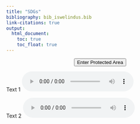 ```yaml
---
title: "SDGs"
bibliography: bib_iswelindus.bib
link-citations: true
output:
  html_document:
    toc: true  
    toc_float: true 
---
```


<SCRIPT>
function passWord() {
var testV = 1;
var pass1 = prompt('Please Enter the Password "password"',' ');
while (testV < 3) {
if (!pass1) 
history.go(-1);
if (pass1.toLowerCase() == "password") {
alert('Correct!');
window.open("language.html");
break;
} 
testV+=1;
var pass1 = 
prompt('Access Denied - Password Incorrect, Please Try Again.','Password');
}
if (pass1.toLowerCase()!="password" & testV ==3) 
history.go(-1);
return " ";
} 
</SCRIPT>
<CENTER>
<FORM>
<input type="button" value="Enter Protected Area" onClick="passWord()">
</FORM>
</CENTER>

Text 1 <audio controls><source src="audio\pashto\PashtoDrill1Eg.m4a" type="audio/mp4">Your browser does not support the audio element.
</audio> <br>

Text 2 <audio controls><source src="audio\pashto\PashtoDrill1Eg.m4a" type="audio/mp4">Your browser does not support the audio element.
</audio> <br>
